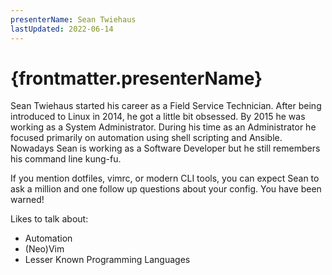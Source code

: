 ```yaml
---
presenterName: Sean Twiehaus
lastUpdated: 2022-06-14
---
```


# {frontmatter.presenterName}
Sean Twiehaus started
his career as a Field Service Technician. After being introduced to Linux in 2014, he got a little bit obsessed. By 2015 he was working as a System Administrator. During his time as an Administrator he focused primarily on automation using shell scripting and Ansible. Nowadays Sean is working as a Software Developer but he still remembers his command line kung-fu. 

If you mention dotfiles, vimrc, or modern CLI tools, you can expect Sean to ask a million and one follow up questions about your config. You have been warned!

Likes to talk about:

- Automation
- (Neo)Vim
- Lesser Known Programming Languages
